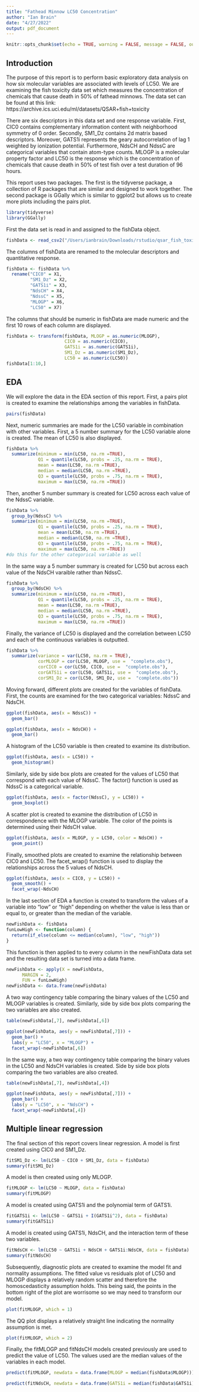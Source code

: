 ```yaml
---
title: "Fathead Minnow LC50 Concentration"
author: "Ian Brain"
date: "4/27/2022"
output: pdf_document
---
```


```r
knitr::opts_chunk$set(echo = TRUE, warning = FALSE, message = FALSE, out.width = 400)
```
## Introduction

The purpose of this report is to perform basic exploratory data analysis on how six molecular variables are associated with levels of LC50. We are examining the fish toxicity data set which measures the concentration of chemicals that cause death in 50% of fathead minnows.
The data set can be found at this link: https://archive.ics.uci.edu/ml/datasets/QSAR+fish+toxicity



There are six descriptors in this data set and one response variable. First, CIC0 contains complementary information content with neighborhood symmetry of 0 order. Secondly, SM1_Dz contains 2d matrix based descriptors. Moreover, GATS1i represents the geary autocorrelation of lag 1 weighted by ionization potential. Furthermore, NdsCH and NdssC are categorical variables that contain atom-type counts. MLOGP is a molecular property factor and LC50 is the response which is the concentration of chemicals that cause death in 50% of test fish over a test duration of 96 hours.

This report uses two packages. The first is the tidyverse package, a collection of R packages that are similar and designed to work together. The second package is GGally which is similar to ggplot2 but allows us to create more plots including the pairs plot. 
```r
library(tidyverse)
library(GGally)
```

First the data set is read in and assigned to the fishData object.
```r
fishData <- read_csv2("/Users/ianbrain/Downloads/rstudio/qsar_fish_toxicity.csv", col_names = FALSE)
```

The columns of fishData are renamed to the molecular descriptors and quantitative response.
```r
fishData <- fishData %>% 
  rename("CIC0" = X1, 
         "SM1_Dz" = X2, 
         "GATS1i" = X3, 
         "NdsCH" = X4, 
         "NdssC" = X5, 
         "MLOGP" = X6,
         "LC50" = X7)
```

The columns that should be numeric in fishData are made numeric and the first 10 rows of each column are displayed.
```r
fishData <- transform(fishData, MLOGP = as.numeric(MLOGP),
                      CIC0 = as.numeric(CIC0),
                      GATS1i = as.numeric(GATS1i),
                      SM1_Dz = as.numeric(SM1_Dz),
                      LC50 = as.numeric(LC50))
fishData[1:10,]
```

## EDA

We will explore the data in the EDA section of this report. First, a pairs plot is created to examine the relationships among the variables in fishData.
```r
pairs(fishData)
```

Next, numeric summaries are made for the LC50 variable in combination with other variables. First, a 5 number summary for the LC50 variable alone is created. The mean of LC50 is also displayed.
```r
fishData %>% 
  summarize(minimum = min(LC50, na.rm =TRUE), 
            Q1 = quantile(LC50, probs = .25, na.rm = TRUE), 
            mean = mean(LC50, na.rm =TRUE), 
            median = median(LC50, na.rm =TRUE), 
            Q3 = quantile(LC50, probs = .75, na.rm = TRUE), 
            maximum = max(LC50, na.rm =TRUE))
```

Then, another 5 number summary is created for LC50 across each value of the NdssC variable.
```r
fishData %>% 
  group_by(NdssC) %>% 
  summarize(minimum = min(LC50, na.rm =TRUE), 
            Q1 = quantile(LC50, probs = .25, na.rm = TRUE), 
            mean = mean(LC50, na.rm =TRUE), 
            median = median(LC50, na.rm =TRUE), 
            Q3 = quantile(LC50, probs = .75, na.rm = TRUE), 
            maximum = max(LC50, na.rm =TRUE))
#do this for the other categorical variable as well
```

In the same way a 5 number summary is created for LC50 but across each value of the NdsCH varaible rather than NdssC.
```r
fishData %>% 
  group_by(NdsCH) %>% 
  summarize(minimum = min(LC50, na.rm =TRUE), 
            Q1 = quantile(LC50, probs = .25, na.rm = TRUE), 
            mean = mean(LC50, na.rm =TRUE), 
            median = median(LC50, na.rm =TRUE), 
            Q3 = quantile(LC50, probs = .75, na.rm = TRUE), 
            maximum = max(LC50, na.rm =TRUE))
```

Finally, the variance of LC50 is displayed and the correlation between LC50 and each of the continuous variables is outputted.
```r
fishData %>%
  summarize(variance = var(LC50, na.rm = TRUE),
            corMLOGP = cor(LC50, MLOGP, use =  "complete.obs"),
            corCIC0 = cor(LC50, CIC0, use =  "complete.obs"),
            corGATS1i = cor(LC50, GATS1i, use =  "complete.obs"),
            corSM1_Dz = cor(LC50, SM1_Dz, use =  "complete.obs"))

```

Moving forward, different plots are created for the variables of fishData. First, the counts are examined for the two categorical variables: NdssC and NdsCH.
```r
ggplot(fishData, aes(x = NdssC)) + 
  geom_bar()

ggplot(fishData, aes(x = NdsCH)) + 
  geom_bar()
```

A histogram of the LC50 variable is then created to examine its distribution. 
```r
ggplot(fishData, aes(x = LC50)) + 
  geom_histogram()
```

Similarly, side by side box plots are created for the values of LC50 that correspond with each value of NdssC. The factor() function is used as NdssC is a categorical variable.
```r
ggplot(fishData, aes(x = factor(NdssC), y = LC50)) + 
  geom_boxplot()
```

A scatter plot is created to examine the distribution of LC50 in correspondence with the MLOGP variable. The color of the points is determined using their NdsCH value.
```r
ggplot(fishData, aes(x = MLOGP, y = LC50, color = NdsCH)) + 
  geom_point()
```

Finally, smoothed plots are created to examine the relationship between CIC0 and LC50. The facet_wrap() function is used to display the relationships across the 5 values of NdsCH.
```r
ggplot(fishData, aes(x = CIC0, y = LC50)) + 
  geom_smooth() + 
  facet_wrap(~NdsCH)
```

In the last section of EDA a function is created to transform the values of a variable into "low" or "high" depending on whether the value is less than or equal to, or greater than the median of the variable.
```r
newFishData <- fishData
funLowHigh <- function(column) {
  return(if_else(column <= median(column), "low", "high"))
}
```

This function is then applied to to every column in the newFishData data set and the resulting data set is turned into a data frame.
```r
newFishData <- apply(X = newFishData,
      MARGIN = 2,
      FUN = funLowHigh)
newFishData <- data.frame(newFishData)
```

A two way contingency table comparing the binary values of the LC50 and MLOGP variables is created. Similarly, side by side box plots comparing the two variables are also created.
```r
table(newFishData[,7], newFishData[,6])

ggplot(newFishData, aes(y = newFishData[,7])) + 
  geom_bar() +
  labs(y = "LC50", x = "MLOGP") +
  facet_wrap(~newFishData[,6])
```

In the same way, a two way contingency table comparing the binary values in the LC50 and NdsCH variables is created. Side by side box plots comparing the two variables are also created.
```r
table(newFishData[,7], newFishData[,4])

ggplot(newFishData, aes(y = newFishData[,7])) + 
  geom_bar() +
  labs(y = "LC50", x = "NdsCH") +
  facet_wrap(~newFishData[,4])
```

## Multiple linear regression

The final section of this report covers linear regression. A model is first created using CIC0 and SM1_Dz. 
```r
fitSM1_Dz <- lm(LC50 ~ CIC0 + SM1_Dz, data = fishData)
summary(fitSM1_Dz)
```

A model is then created using only MLOGP.
```r
fitMLOGP <- lm(LC50 ~ MLOGP, data = fishData)
summary(fitMLOGP)
```

A model is created using GATS1i and the polynomial term of GATS1i.
```r
fitGATS1i <- lm(LC50 ~ GATS1i + I(GATS1i^2), data = fishData)
summary(fitGATS1i)
```

A model is created using GATS1i, NdsCH, and the interaction term of these two variables. 
```r
fitNdsCH <- lm(LC50 ~ GATS1i + NdsCH + GATS1i:NdsCH, data = fishData)
summary(fitNdsCH)
```

Subsequently, diagnostic plots are created to examine the model fit and normality assumptions. The fitted value vs residuals plot of LC50 and MLOGP displays a relatively random scatter and therefore the homoscedasticity assumption holds. This being said, the points in the bottom right of the plot are worrisome so we may need to transform our model.
```r
plot(fitMLOGP, which = 1)
```

The QQ plot displays a relatively straight line indicating the normality assumption is met.
```r
plot(fitMLOGP, which = 2)
```

Finally, the fitMLOGP and fitNdsCH models created previously are used to predict the value of LC50. The values used are the median values of the variables in each model.
```r
predict(fitMLOGP, newdata = data.frame(MLOGP = median(fishData$MLOGP)))

predict(fitNdsCH, newdata = data.frame(GATS1i = median(fishData$GATS1i), NdsCH = median(fishData$NdsCH)))
```







